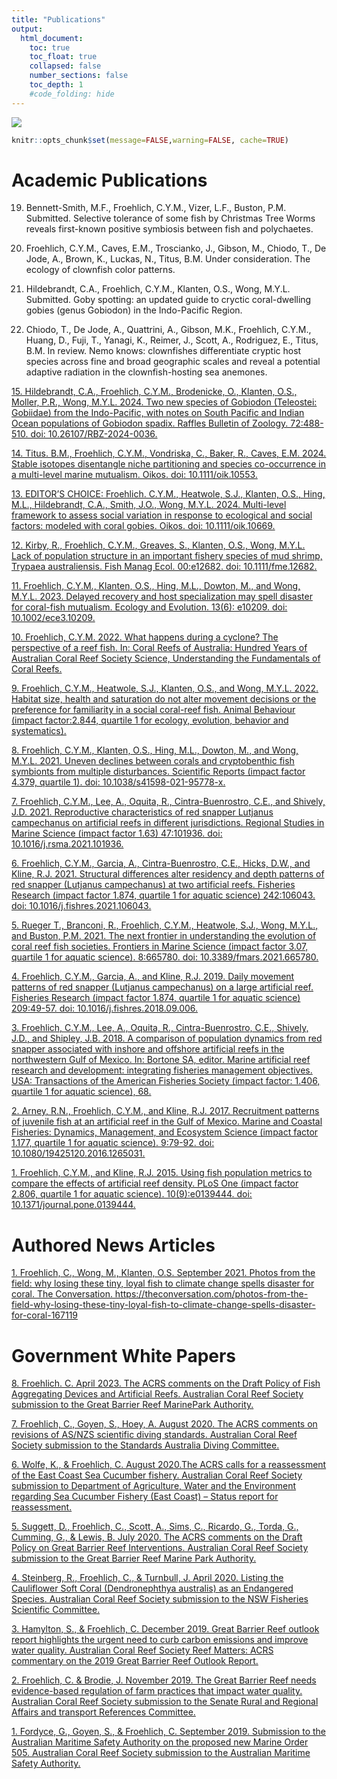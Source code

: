 ```yaml
---
title: "Publications"
output:
  html_document:
    toc: true
    toc_float: true
    collapsed: false
    number_sections: false
    toc_depth: 1
    #code_folding: hide
---
```

![](images/secondbanner.jpg)


```r
knitr::opts_chunk$set(message=FALSE,warning=FALSE, cache=TRUE)
```
# Academic Publications

19. Bennett-Smith, M.F., Froehlich, C.Y.M., Vizer, L.F., Buston, P.M. Submitted. Selective tolerance of some fish by Christmas Tree Worms reveals first-known positive symbiosis between fish and polychaetes.

18. Froehlich, C.Y.M., Caves, E.M., Troscianko, J., Gibson, M., Chiodo, T., De Jode, A., Brown, K., Luckas, N., Titus, B.M. Under consideration. The ecology of clownfish color patterns.

17. Hildebrandt, C.A., Froehlich, C.Y.M., Klanten, O.S., Wong, M.Y.L. Submitted. Goby spotting: an updated guide to cryctic coral-dwelling gobies (genus Gobiodon) in the Indo-Pacific Region.

16. Chiodo, T., De Jode, A., Quattrini, A., Gibson, M.K., Froehlich, C.Y.M., Huang, D., Fuji, T., Yanagi, K., Reimer, J., Scott, A., Rodriguez, E., Titus, B.M. In review. Nemo knows: clownfishes differentiate cryptic host species across fine and broad geographic scales and reveal a potential adaptive radiation in the clownfish-hosting sea anemones.

[15. Hildebrandt, C.A., Froehlich, C.Y.M., Brodenicke, O., Klanten, O.S., Moller, P.R., Wong, M.Y.L. 2024. Two new species of Gobiodon (Teleostei: Gobiidae) from the Indo-Pacific, with notes on South Pacific and Indian Ocean populations of Gobiodon spadix. Raffles Bulletin of Zoology. 72:488-510. doi: 10.26107/RBZ-2024-0036.](https://lkcnhm.nus.edu.sg/wp-content/uploads/sites/11/2024/12/RBZ-2024-0036.pdf)

[14. Titus. B.M., Froehlich, C.Y.M., Vondriska, C., Baker, R., Caves, E.M. 2024. Stable isotopes disentangle niche partitioning and species co-occurrence in a multi-level marine mutualism. Oikos. doi: 10.1111/oik.10553.](https://nsojournals.onlinelibrary.wiley.com/doi/abs/10.1111/oik.10553?campaign=woletoc)

[13. EDITOR'S CHOICE: Froehlich. C.Y.M., Heatwole, S.J., Klanten, O.S., Hing, M.L., Hildebrandt, C.A., Smith, J.O., Wong, M.Y.L. 2024. Multi-level framework to assess social variation in response to ecological and social factors: modeled with coral gobies. Oikos. doi: 10.1111/oik.10669.](https://nsojournals.onlinelibrary.wiley.com/doi/10.1111/oik.10669)

[12. Kirby, R., Froehlich, C.Y.M., Greaves, S., Klanten, O.S., Wong, M.Y.L. Lack of population structure in an important fishery species of mud shrimp, Trypaea australiensis. Fish Manag Ecol. 00:e12682. doi: 10.1111/fme.12682.](https://onlinelibrary.wiley.com/doi/full/10.1111/fme.12682)

[11. Froehlich, C.Y.M., Klanten, O.S., Hing, M.L., Dowton, M., and Wong, M.Y.L. 2023. Delayed recovery and host specialization may spell disaster for coral-fish mutualism. Ecology and Evolution. 13(6): e10209. doi: 10.1002/ece3.10209.](https://onlinelibrary.wiley.com/doi/10.1002/ece3.10209)

[10. Froehlich, C.Y.M. 2022. What happens during a cyclone? The perspective of a reef fish. In: Coral Reefs of Australia: Hundred Years of Australian Coral Reef Society Science, Understanding the Fundamentals of Coral Reefs.](https://books.google.com/books/about/Coral_Reefs_of_Australia.html?id=MTKYEAAAQBAJ)

[9.	Froehlich, C.Y.M., Heatwole, S.J., Klanten, O.S., and Wong, M.Y.L. 2022. Habitat size, health and saturation do not alter movement decisions or the preference for familiarity in a social coral-reef fish. Animal Behaviour (impact factor:2.844, quartile 1 for ecology, evolution, behavior and systematics).](https://www.sciencedirect.com/science/article/pii/S0003347222001786?dgcid=author)

[8.	Froehlich, C.Y.M., Klanten, O.S., Hing, M.L., Dowton, M., and Wong, M.Y.L. 2021. Uneven declines between corals and cryptobenthic fish symbionts from multiple disturbances. Scientific Reports (impact factor 4.379, quartile 1). doi: 10.1038/s41598-021-95778-x.](https://www.nature.com/articles/s41598-021-95778-x#article-info)

[7.	Froehlich, C.Y.M., Lee, A., Oquita, R., Cintra-Buenrostro, C.E., and Shively, J.D. 2021. Reproductive characteristics of red snapper Lutjanus campechanus on artificial reefs in different jurisdictions. Regional Studies in Marine Science (impact factor 1.63) 47:101936. doi: 10.1016/j.rsma.2021.101936.](https://www.sciencedirect.com/science/article/abs/pii/S2352485521003285)

[6. 	Froehlich, C.Y.M., Garcia, A., Cintra-Buenrostro, C.E., Hicks, D.W., and Kline, R.J. 2021. Structural differences alter residency and depth patterns of red snapper (Lutjanus campechanus) at two artificial reefs. Fisheries Research (impact factor 1.874, quartile 1 for aquatic science) 242:106043. doi: 10.1016/j.fishres.2021.106043.](https://www.sciencedirect.com/science/article/abs/pii/S0165783621001715)

[5.	Rueger T., Branconi, R., Froehlich, C.Y.M., Heatwole, S.J., Wong, M.Y.L., and Buston, P.M. 2021. The next frontier in understanding the evolution of coral reef fish societies. Frontiers in Marine Science (impact factor 3.07, quartile 1 for aquatic science). 8:665780. doi: 10.3389/fmars.2021.665780.](https://www.frontiersin.org/articles/10.3389/fmars.2021.665780/full)

[4. 	Froehlich, C.Y.M., Garcia, A., and Kline, R.J. 2019. Daily movement patterns of red snapper (Lutjanus campechanus) on a large artificial reef. Fisheries Research (impact factor 1.874, quartile 1 for aquatic science) 209:49-57. doi: 10.1016/j.fishres.2018.09.006.](https://linkinghub.elsevier.com/retrieve/pii/S0165783618302418)

[3. 	Froehlich, C.Y.M., Lee, A., Oquita, R., Cintra-Buenrostro, C.E., Shively, J.D., and Shipley, J.B. 2018. A comparison of population dynamics from red snapper associated with inshore and offshore artificial reefs in the northwestern Gulf of Mexico. In: Bortone SA, editor. Marine artificial reef research and development: integrating fisheries management objectives. USA: Transactions of the American Fisheries Society (impact factor: 1.406, quartile 1 for aquatic science), 68.](https://www.researchgate.net/publication/329718111_A_comparison_of_population_dynamics_from_Red_Snapper_associated_with_inshore_and_offshore_artificial_reefs_in_the_northwestern_Gulf_of_Mexico)

[2.	Arney, R.N., Froehlich, C.Y.M., and Kline, R.J. 2017. Recruitment patterns of juvenile fish at an artificial reef in the Gulf of Mexico. Marine and Coastal Fisheries: Dynamics, Management, and Ecosystem Science (impact factor 1.177, quartile 1 for aquatic science). 9:79-92. doi: 10.1080/19425120.2016.1265031.](https://www.tandfonline.com/doi/full/10.1080/19425120.2016.1265031)

[1.	Froehlich, C.Y.M., and Kline, R.J. 2015. Using fish population metrics to compare the effects of artificial reef density. PLoS One (impact factor 2.806, quartile 1 for aquatic science). 10(9):e0139444. doi: 10.1371/journal.pone.0139444.](https://journals.plos.org/plosone/article?id=10.1371/journal.pone.0139444)

# Authored News Articles

[1. 	Froehlich, C., Wong, M., Klanten, O.S. September 2021. Photos from the field: why losing these tiny, loyal fish to climate change spells disaster for coral. The Conversation. https://theconversation.com/photos-from-the-field-why-losing-these-tiny-loyal-fish-to-climate-change-spells-disaster-for-coral-167119](https://theconversation.com/photos-from-the-field-why-losing-these-tiny-loyal-fish-to-climate-change-spells-disaster-for-coral-167119)

# Government White Papers

[8. Froehlich. C. April 2023. The ACRS comments on the Draft Policy of Fish Aggregating Devices and Artificial Reefs. Australian Coral Reef Society submission to the Great Barrier Reef MarinePark Authority.](https://australiancoralreefsociety.org/acrs-response-to-gbrmpas-draft-policy-of-fish-aggregating-devices-and-artificial-reefs/)

[7.	Froehlich, C., Goyen, S., Hoey, A. August 2020. The ACRS comments on revisions of AS/NZS scientific diving standards. Australian Coral Reef Society submission to the Standards Australia Diving Committee.](https://australiancoralreefsociety.org/library/submissions/)

[6.	Wolfe, K., & Froehlich, C. August 2020.The ACRS calls for a reassessment of the East Coast Sea Cucumber fishery. Australian Coral Reef Society submission to Department of Agriculture, Water and the Environment regarding Sea Cucumber Fishery (East Coast) – Status report for reassessment.](https://australiancoralreefsociety.org/the-acrs-calls-for-a-reassessment-of-east-coast-sea-cucumber-fishery/)

[5.	Suggett, D., Froehlich, C., Scott, A., Sims, C., Ricardo, G., Torda, G., Cumming, G., & Lewis, B. July 2020. The ACRS comments on the Draft Policy on Great Barrier Reef Interventions. Australian Coral Reef Society submission to the Great Barrier Reef Marine Park Authority.](https://australiancoralreefsociety.org/2251-2/)

[4.	Steinberg, R., Froehlich, C., & Turnbull, J. April 2020. Listing the Cauliflower Soft Coral (Dendronephthya australis) as an Endangered Species. Australian Coral Reef Society submission to the NSW Fisheries Scientific Committee.](https://australiancoralreefsociety.org/the-acrs-supports-listing-the-cauliflower-soft-coral-as-an-endangered-species/)

[3.	Hamylton, S., & Froehlich, C. December 2019. Great Barrier Reef outlook report highlights the urgent need to curb carbon emissions and improve water quality. Australian Coral Reef Society Reef Matters: ACRS commentary on the 2019 Great Barrier Reef Outlook Report.](https://australiancoralreefsociety.org/great-barrier-reef-outlook-report-highlights-the-urgent-need-to-curb-carbon-emissions-and-improve-water-quality/)

[2.	Froehlich, C. & Brodie, J. November 2019. The Great Barrier Reef needs evidence-based regulation of farm practices that impact water quality. Australian Coral Reef Society submission to the Senate Rural and Regional Affairs and transport References Committee.](https://australiancoralreefsociety.org/calling-for-evidence-based-regulation-of-farm-practices-that-impact-water-quality-in-the-great-barrier-reef/)

[1.	Fordyce, G., Goyen, S., & Froehlich, C. September 2019. Submission to the Australian Maritime Safety Authority on the proposed new Marine Order 505. Australian Coral Reef Society submission to the Australian Maritime Safety Authority.](https://australiancoralreefsociety.org/the-acrs-requests-that-exemption-15-be-retained-in-the-proposed-new-marine-order-505/)
